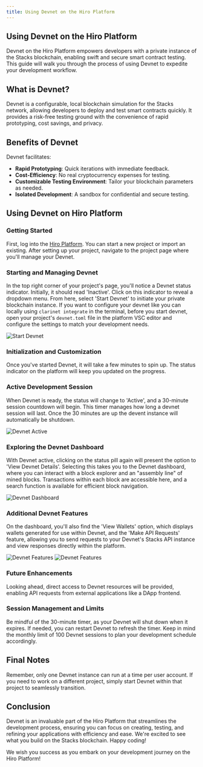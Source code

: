 ```yaml
---
title: Using Devnet on the Hiro Platform
---
```


## Using Devnet on the Hiro Platform

Devnet on the Hiro Platform empowers developers with a private instance of the Stacks blockchain, enabling swift and secure smart contract testing. This guide will walk you through the process of using Devnet to expedite your development workflow.

## What is Devnet?

Devnet is a configurable, local blockchain simulation for the Stacks network, allowing developers to deploy and test smart contracts quickly. It provides a risk-free testing ground with the convenience of rapid prototyping, cost savings, and privacy.

## Benefits of Devnet

Devnet facilitates:

- **Rapid Prototyping**: Quick iterations with immediate feedback.
- **Cost-Efficiency**: No real cryptocurrency expenses for testing.
- **Customizable Testing Environment**: Tailor your blockchain parameters as needed.
- **Isolated Development**: A sandbox for confidential and secure testing.

## Using Devnet on Hiro Platform

### Getting Started

First, log into the [Hiro Platform](https://platform.hiro.so/). You can start a new project or import an existing. After setting up your project, navigate to the project page where you'll manage your Devnet.

### Starting and Managing Devnet

In the top right corner of your project's page, you'll notice a Devnet status indicator. Initially, it should read 'Inactive'. Click on this indicator to reveal a dropdown menu. From here, select 'Start Devnet' to initiate your private blockchain instance. If you want to configure your devnet like you can locally using `clarinet integrate` in the terminal, before you start devnet, open your project's `devnet.toml` file in the platform VSC editor and configure the settings to match your development needs.

![Start Devnet](../images/devnet-start.jpeg)

### Initialization and Customization

Once you've started Devnet, it will take a few minutes to spin up. The status indicator on the platform will keep you updated on the progress.

### Active Development Session

When Devnet is ready, the status will change to 'Active', and a 30-minute session countdown will begin. This timer manages how long a devnet session will last. Once the 30 minutes are up the devent instance will automatically be shutdown.

![Devnet Active](../images/devnet-active.jpeg)

### Exploring the Devnet Dashboard

With Devnet active, clicking on the status pill again will present the option to 'View Devnet Details'. Selecting this takes you to the Devnet dashboard, where you can interact with a block explorer and an "assembly line" of mined blocks. Transactions within each block are accessible here, and a search function is available for efficient block navigation.

![Devnet Dashboard](../images/devnet-dashboard.jpeg)

### Additional Devnet Features

On the dashboard, you'll also find the 'View Wallets' option, which displays wallets generated for use within Devnet, and the 'Make API Requests' feature, allowing you to send requests to your Devnet's Stacks API instance and view responses directly within the platform.

![Devnet Features](../images/devnet-wallets.jpeg)
![Devnet Features](../images/devnet-api-request.jpeg)

### Future Enhancements

Looking ahead, direct access to Devnet resources will be provided, enabling API requests from external applications like a DApp frontend.

### Session Management and Limits

Be mindful of the 30-minute timer, as your Devnet will shut down when it expires. If needed, you can restart Devnet to refresh the timer. Keep in mind the monthly limit of 100 Devnet sessions to plan your development schedule accordingly.

## Final Notes

Remember, only one Devnet instance can run at a time per user account. If you need to work on a different project, simply start Devnet within that project to seamlessly transition.

## Conclusion

Devnet is an invaluable part of the Hiro Platform that streamlines the development process, ensuring you can focus on creating, testing, and refining your applications with efficiency and ease. We're excited to see what you build on the Stacks blockchain. Happy coding!

We wish you success as you embark on your development journey on the Hiro Platform!
